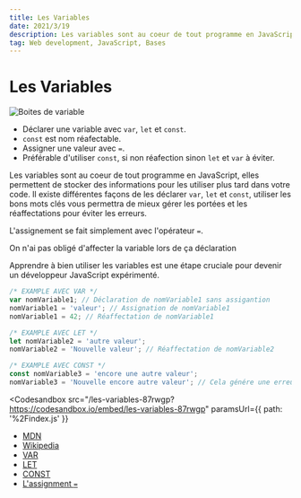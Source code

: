 ```yaml
---
title: Les Variables
date: 2021/3/19
description: Les variables sont au coeur de tout programme en JavaScript, elles permettent de...
tag: Web development, JavaScript, Bases
---
```



# Les Variables

<Img src="/images/posts/variables.png" alt="Boites de variable"></Img>

<TitleSection title="TLDR"></TitleSection>

- Déclarer une variable avec `var`, `let` et `const`.
- `const` est nom réafectable.
- Assigner une valeur avec `=`.
- Préférable d'utiliser `const`, si non réafection sinon `let` et `var` à éviter.

<TitleSection title="Plus de détail"></TitleSection>

Les variables sont au coeur de tout programme en JavaScript, elles permettent de stocker des informations pour les utiliser plus tard dans votre code.
Il existe différentes façons de les déclarer `var`, `let` et `const`, utiliser les bons mots clés vous permettra de mieux gérer les portées et les réaffectations pour éviter les erreurs.

L'assignement se fait simplement avec l'opérateur `=`.

On n'ai pas obligé d'affecter la variable lors de ça déclaration

Apprendre à bien utiliser les variables est une étape cruciale pour devenir un développeur JavaScript expérimenté.

<TitleSection title="Fait voir du code"></TitleSection>

```javascript
/* EXAMPLE AVEC VAR */
var nomVariable1; // Déclaration de nomVariable1 sans assigantion
nomVariable1 = 'valeur'; // Assignation de nomVariable1
nomVariable1 = 42; // Réaffectation de nomVariable1

/* EXAMPLE AVEC LET */
let nomVariable2 = 'autre valeur';
nomVariable2 = 'Nouvelle valeur'; // Réaffectation de nomVariable2

/* EXAMPLE AVEC CONST */
const nomVariable3 = 'encore une autre valeur';
nomVariable3 = 'Nouvelle encore autre valeur'; // Cela génére une erreure car déclaré avec const
```

<TitleSection title="Laisses le pro coder"></TitleSection>

<Codesandbox
  src="/les-variables-87rwgp?https://codesandbox.io/embed/les-variables-87rwgp"
  paramsUrl={{ path: '%2Findex.js' }}
></Codesandbox>

<TitleSection title="Quelque liens"></TitleSection>

- [MDN](https://developer.mozilla.org/fr/docs/Learn/JavaScript/First_steps/Variables)
- [Wikipedia](<https://fr.wikipedia.org/wiki/Variable_(informatique)>)
- [VAR](https://developer.mozilla.org/fr/docs/Web/JavaScript/Reference/Statements/var)
- [LET](https://developer.mozilla.org/fr/docs/Web/JavaScript/Reference/Statements/let)
- [CONST](https://developer.mozilla.org/fr/docs/Web/JavaScript/Reference/Statements/const)
- [L'assignment `=`](https://developer.mozilla.org/fr/docs/Web/JavaScript/Reference/Operators/Assignment)
